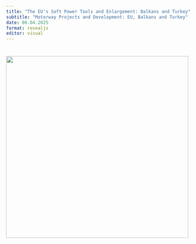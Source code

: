 ```yaml
---
title: "The EU's Soft Power Tools and Enlargement: Balkans and Turkey"
subtitle: "Motorway Projects and Development: EU, Balkans and Turkey"
date: 06.04.2025
format: revealjs
editor: visual
---
```


# ![](images/Build%20a%20Library%20Project-24.png){width="495"}
